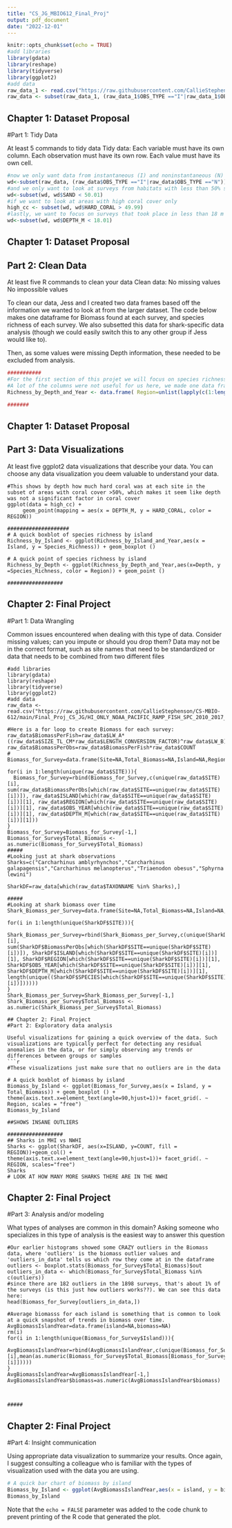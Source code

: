 ```yaml
---
title: "CS_JG_MBIO612_Final_Proj"
output: pdf_document
date: "2022-12-01"
---
```


```r
knitr::opts_chunk$set(echo = TRUE)
#add libraries
library(gdata)
library(reshape)
library(tidyverse)
library(ggplot2)
#add data
raw_data_1 <- read.csv("https://raw.githubusercontent.com/CallieStephenson/CS-MBIO-612/main/Final_Proj_CS_JG/HI_ONLY_NOAA_PACIFIC_RAMP_FISH_SPC_2010_2017_SCI_DATA_MBIO612.csv")
raw_data <- subset(raw_data_1, (raw_data_1$OBS_TYPE =="I"|raw_data_1$OBS_TYPE =="N"))
```
## Chapter 1: Dataset Proposal
#Part 1: Tidy Data

At least 5 commands to tidy data
Tidy data:
Each variable must have its own column.
Each observation must have its own row.
Each value must have its own cell.

```r
#now we only want data from instantaneous (I) and noninstantaneous (N) observations
wd<-subset(raw_data, (raw_data$OBS_TYPE =="I"|raw_data$OBS_TYPE =="N"))
#and we only want to look at surveys from habitats with less than 50% sand
wd<-subset(wd, wd$SAND < 50.01)
#if we want to look at areas with high coral cover only
high_cc <- subset(wd, wd$HARD_CORAL > 49.99)
#lastly, we want to focus on surveys that took place in less than 18 m
wd<-subset(wd, wd$DEPTH_M < 18.01)

```
## Chapter 1: Dataset Proposal
## Part 2: Clean Data

At least five R commands to clean your data
Clean data:
No missing values
No impossible values

To clean our data, Jess and I created two data frames based off the information we wanted to look at from the larger dataset. The code below makes one dataframe for Biomass found at each survey, and species richness of each survey. We also subsetted this data for shark-specific data analysis (though we could easily switch this to any other group if Jess would like to).

Then, as some values were missing Depth information, these needed to be excluded from analysis.
```r

###########
#For the first section of this projet we will focus on species richness
#A lot of the columns were not useful for us here, we made one data frame for Species Richness (using lapply)
Richness_by_Depth_and_Year <- data.frame( Region=unlist(lapply(c(1:length(unique(raw_data$SITEVISITID))),function(x){raw_data$REGION[which(raw_data$SITEVISITID==unique(raw_data$SITEVISITID)[x])[1]]})), Island=unlist(lapply(c(1:length(unique(raw_data$SITEVISITID))),function(x){raw_data$ISLAND[which(raw_data$SITEVISITID==unique(raw_data$SITEVISITID)[x])[1]]})), Depth=unlist(lapply(c(1:length(unique(raw_data$SITEVISITID))),function(x){raw_data$MAX_DEPTH_M[which(raw_data$SITEVISITID==unique(raw_data$SITEVISITID)[x])[1]]})), Year=unlist(lapply(c(1:length(unique(raw_data$SITEVISITID))),function(x){raw_data$OBS_YEAR[which(raw_data$SITEVISITID==unique(raw_data$SITEVISITID)[x])[1]]})), Region=unlist(lapply(c(1:length(unique(raw_data$SITEVISITID))),function(x){raw_data$REGION[which(raw_data$SITEVISITID==unique(raw_data$SITEVISITID)[x])[1]]})), Species_Richness=unlist(lapply(c(1:length(unique(raw_data$SITEVISITID))),function(x){length(unique(raw_data$SPECIES[raw_data$SITEVISITID==unique(raw_data$SITEVISITID)[x]]))})))

#######
```
## Chapter 1: Dataset Proposal
## Part 3: Data Visualizations
At least five ggplot2 data visualizations that describe your data. You can choose any data visualization you deem valuable to understand your data.

```data
#This shows by depth how much hard coral was at each site in the subset of areas with coral cover >50%, which makes it seem like depth was not a significant factor in coral cover
ggplot(data = high_cc) + 
     geom_point(mapping = aes(x = DEPTH_M, y = HARD_CORAL, color = REGION))

####################
# A quick boxblot of species richness by island
Richness_by_Island <- ggplot(Richness_by_Island_and_Year,aes(x = Island, y = Species_Richness)) + geom_boxplot ()

# A quick point of species richness by island
Richness_by_Depth <- ggplot(Richness_by_Depth_and_Year,aes(x=Depth, y =Species_Richness, color = Region)) + geom_point ()

##################

```
## Chapter 2: Final Project
#Part 1: Data Wrangling

Common issues encountered when dealing with this type of data. Consider missing values; can you impute or should you drop them? Data may not be in the correct format, such as site names that need to be standardized or data that needs to be combined from two different files
```Biomass
#add libraries
library(gdata)
library(reshape)
library(tidyverse)
library(ggplot2)
#add data
raw_data <- read.csv("https://raw.githubusercontent.com/CallieStephenson/CS-MBIO-612/main/Final_Proj_CS_JG/HI_ONLY_NOAA_PACIFIC_RAMP_FISH_SPC_2010_2017_SCI_DATA_MBIO612.csv")

#Here is a for loop to create Biomass for each survey:
raw_data$BiomassPerFish=raw_data$LW_A*((raw_data$SIZE_TL_CM*raw_data$LENGTH_CONVERSION_FACTOR)^raw_data$LW_B)
raw_data$BiomassPerObs=raw_data$BiomassPerFish*raw_data$COUNT
#
Biomass_for_Survey=data.frame(Site=NA,Total_Biomass=NA,Island=NA,Region=NA,Year=NA,Depth=NA)

for(i in 1:length(unique(raw_data$SITE))){
  Biomass_for_Survey=rbind(Biomass_for_Survey,c(unique(raw_data$SITE)[i], sum(raw_data$BiomassPerObs[which(raw_data$SITE==unique(raw_data$SITE)[i])]), raw_data$ISLAND[which(raw_data$SITE==unique(raw_data$SITE)[i])][1], raw_data$REGION[which(raw_data$SITE==unique(raw_data$SITE)[i])][1], raw_data$OBS_YEAR[which(raw_data$SITE==unique(raw_data$SITE)[i])][1], raw_data$DEPTH_M[which(raw_data$SITE==unique(raw_data$SITE)[i])][1]))
}
Biomass_for_Survey=Biomass_for_Survey[-1,]
Biomass_for_Survey$Total_Biomass <- as.numeric(Biomass_for_Survey$Total_Biomass)
#####
#Looking just at shark observations
Sharks=c("Carcharhinus amblyrhynchos","Carcharhinus galapagensis","Carcharhinus melanopterus","Triaenodon obesus","Sphyrna lewini")

SharkDF=raw_data[which(raw_data$TAXONNAME %in% Sharks),]

#####
#Looking at shark biomass over time
Shark_Biomass_per_Survey=data.frame(Site=NA,Total_Biomass=NA,Island=NA,Region=NA,Year=NA,Depth=NA,Richness=NA)

for(i in 1:length(unique(SharkDF$SITE))){
  Shark_Biomass_per_Survey=rbind(Shark_Biomass_per_Survey,c(unique(SharkDF$SITE)[i], sum(SharkDF$BiomassPerObs[which(SharkDF$SITE==unique(SharkDF$SITE)[i])]), SharkDF$ISLAND[which(SharkDF$SITE==unique(SharkDF$SITE)[i])][1], SharkDF$REGION[which(SharkDF$SITE==unique(SharkDF$SITE)[i])][1], SharkDF$OBS_YEAR[which(SharkDF$SITE==unique(SharkDF$SITE)[i])][1], SharkDF$DEPTH_M[which(SharkDF$SITE==unique(SharkDF$SITE)[i])][1], length(unique((SharkDF$SPECIES[which(SharkDF$SITE==unique(SharkDF$SITE)[i])])))))
}
Shark_Biomass_per_Survey=Shark_Biomass_per_Survey[-1,]
Shark_Biomass_per_Survey$Total_Biomass <- as.numeric(Shark_Biomass_per_Survey$Total_Biomass)
```
```
## Chapter 2: Final Project
#Part 2: Exploratory data analysis

Useful visualizations for gaining a quick overview of the data. Such visualizations are typically perfect for detecting any residual anomalies in the data, or for simply observing any trends or differences between groups or samples
```r
#These visualizations just make sure that no outliers are in the data

# A quick boxblot of biomass by island
Biomass_by_Island <- ggplot(Biomass_for_Survey,aes(x = Island, y = Total_Biomass)) + geom_boxplot () + theme(axis.text.x=element_text(angle=90,hjust=1))+ facet_grid(. ~ Region, scales = "free")
Biomass_by_Island

##SHOWS INSANE OUTLIERS

##################
## Sharks in MHI vs NWHI
Sharks <- ggplot(SharkDF, aes(x=ISLAND, y=COUNT, fill = REGION))+geom_col() + theme(axis.text.x=element_text(angle=90,hjust=1))+ facet_grid(. ~ REGION, scales="free")
Sharks
# LOOK AT HOW MANY MORE SHARKS THERE ARE IN THE NWHI
```
## Chapter 2: Final Project
#Part 3: Analysis and/or modeling

What types of analyses are common in this domain? Asking someone who specializes in this type of analysis is the easiest way to answer this question
```Average
#Our earlier histograms showed some CRAZY outliers in the Biomass data, where 'outliers' is the biomass outlier values and 'outliers_in_data' tells us which row they come at in the dataframe
outliers <- boxplot.stats(Biomass_for_Survey$Total_Biomass)$out
outliers_in_data <- which(Biomass_for_Survey$Total_Biomass %in% c(outliers))
#since there are 182 outliers in the 1898 surveys, that's about 1% of the surveys (is this just how outliers works??). We can see this data here:
head(Biomass_for_Survey[outliers_in_data,])

#Average biomasss for each island is something that is common to look at a quick snapshot of trends in biomass over time.
AvgBiomassIslandYear=data.frame(island=NA,biomass=NA)
rm(i)
for(i in 1:length(unique(Biomass_for_Survey$Island))){
  AvgBiomassIslandYear=rbind(AvgBiomassIslandYear,c(unique(Biomass_for_Survey$Island)[i],mean(as.numeric(Biomass_for_Survey$Total_Biomass[Biomass_for_Survey$Island==unique(Biomass_for_Survey$Island)[i]]))))
}
AvgBiomassIslandYear=AvgBiomassIslandYear[-1,]
AvgBiomassIslandYear$biomass=as.numeric(AvgBiomassIslandYear$biomass)



#####
```
## Chapter 2: Final Project
#Part 4: Insight communication

Using appropriate data visualization to summarize your results. Once again, I suggest consulting a colleague who is familiar with the types of visualization used with the data you are using.
```r
# A quick bar chart of biomass by island
Biomass_by_Island <- ggplot(AvgBiomassIslandYear,aes(x = island, y = biomass)) + geom_col ()+ theme(axis.text.x=element_text(angle=90,hjust=1))
Biomass_by_Island
```
Note that the `echo = FALSE` parameter was added to the code chunk to prevent printing of the R code that generated the plot.
